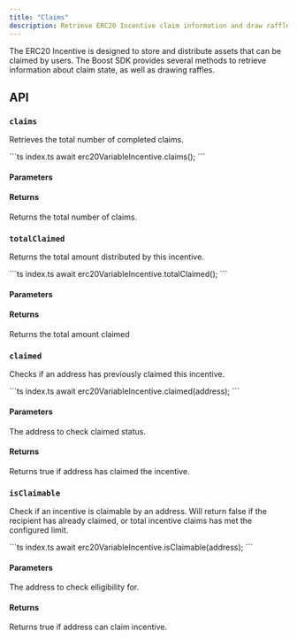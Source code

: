 ```yaml
---
title: "Claims"
description: Retrieve ERC20 Incentive claim information and draw raffle
---
```



<SDKDisclaimer />

The ERC20 Incentive is designed to store and distribute assets that can be claimed by users. The Boost SDK provides several methods to retrieve information about claim state, as well as drawing raffles.

## API

### `claims`

Retrieves the total number of completed claims.

<CodeGroup>
```ts index.ts
await erc20VariableIncentive.claims();
```
</CodeGroup>

#### Parameters

<ReadParams />

#### Returns

<ResponseField name="Total claims" type="Promise<bigint>">
  Returns the total number of claims.
</ResponseField>

### `totalClaimed`

Returns the total amount distributed by this incentive.

<CodeGroup>
```ts index.ts
await erc20VariableIncentive.totalClaimed();
```
</CodeGroup>

#### Parameters

<ReadParams />

#### Returns

<ResponseField name="Amount claimed" type="Promise<bigint>">
 Returns the total amount claimed
</ResponseField>

### `claimed`

Checks if an address has previously claimed this incentive.

<CodeGroup>
```ts index.ts
await erc20VariableIncentive.claimed(address);
```
</CodeGroup>

#### Parameters

<ParamField path="address" type="Address">
  The address to check claimed status.
</ParamField>

<ReadParams />

#### Returns

<ResponseField name="Has claimed" type="Promise<boolean>">
 Returns true if address has claimed the incentive.
</ResponseField>

### `isClaimable`

Check if an incentive is claimable by an address. Will return false if the recipient has already claimed, or total incentive claims has met the configured limit.

<CodeGroup>
```ts index.ts
await erc20VariableIncentive.isClaimable(address);
```
</CodeGroup>

#### Parameters

<ParamField path="address" type="Address">
  The address to check elligibility for.
</ParamField>

<ReadParams />

#### Returns

<ResponseField name="Elligibility" type="Promise<boolean>">
 Returns true if address can claim incentive.
</ResponseField>
